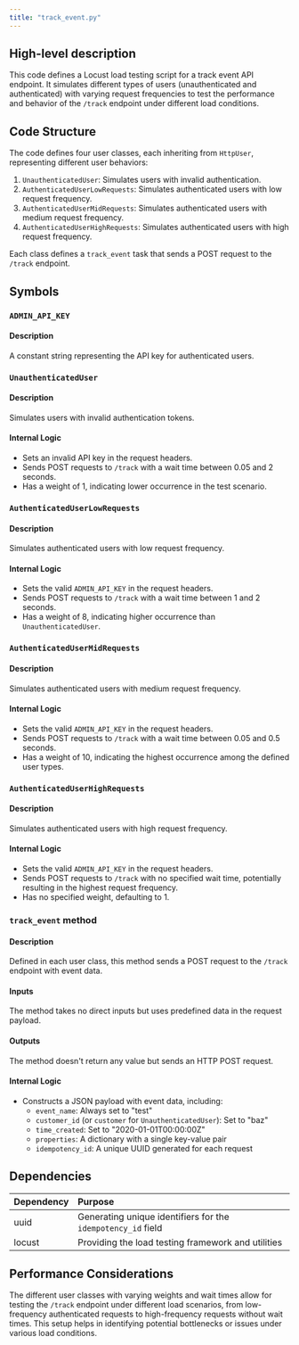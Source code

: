 ```yaml
---
title: "track_event.py"
---
```


## High-level description
This code defines a Locust load testing script for a track event API endpoint. It simulates different types of users (unauthenticated and authenticated) with varying request frequencies to test the performance and behavior of the `/track` endpoint under different load conditions.

## Code Structure
The code defines four user classes, each inheriting from `HttpUser`, representing different user behaviors:
1. `UnauthenticatedUser`: Simulates users with invalid authentication.
2. `AuthenticatedUserLowRequests`: Simulates authenticated users with low request frequency.
3. `AuthenticatedUserMidRequests`: Simulates authenticated users with medium request frequency.
4. `AuthenticatedUserHighRequests`: Simulates authenticated users with high request frequency.

Each class defines a `track_event` task that sends a POST request to the `/track` endpoint.

## Symbols

### `ADMIN_API_KEY`
#### Description
A constant string representing the API key for authenticated users.

### `UnauthenticatedUser`
#### Description
Simulates users with invalid authentication tokens.

#### Internal Logic
- Sets an invalid API key in the request headers.
- Sends POST requests to `/track` with a wait time between 0.05 and 2 seconds.
- Has a weight of 1, indicating lower occurrence in the test scenario.

### `AuthenticatedUserLowRequests`
#### Description
Simulates authenticated users with low request frequency.

#### Internal Logic
- Sets the valid `ADMIN_API_KEY` in the request headers.
- Sends POST requests to `/track` with a wait time between 1 and 2 seconds.
- Has a weight of 8, indicating higher occurrence than `UnauthenticatedUser`.

### `AuthenticatedUserMidRequests`
#### Description
Simulates authenticated users with medium request frequency.

#### Internal Logic
- Sets the valid `ADMIN_API_KEY` in the request headers.
- Sends POST requests to `/track` with a wait time between 0.05 and 0.5 seconds.
- Has a weight of 10, indicating the highest occurrence among the defined user types.

### `AuthenticatedUserHighRequests`
#### Description
Simulates authenticated users with high request frequency.

#### Internal Logic
- Sets the valid `ADMIN_API_KEY` in the request headers.
- Sends POST requests to `/track` with no specified wait time, potentially resulting in the highest request frequency.
- Has no specified weight, defaulting to 1.

### `track_event` method
#### Description
Defined in each user class, this method sends a POST request to the `/track` endpoint with event data.

#### Inputs
The method takes no direct inputs but uses predefined data in the request payload.

#### Outputs
The method doesn't return any value but sends an HTTP POST request.

#### Internal Logic
- Constructs a JSON payload with event data, including:
  - `event_name`: Always set to "test"
  - `customer_id` (or `customer` for `UnauthenticatedUser`): Set to "baz"
  - `time_created`: Set to "2020-01-01T00:00:00Z"
  - `properties`: A dictionary with a single key-value pair
  - `idempotency_id`: A unique UUID generated for each request

## Dependencies
| Dependency | Purpose |
|:-----------|:--------|
| uuid | Generating unique identifiers for the `idempotency_id` field |
| locust | Providing the load testing framework and utilities |

## Performance Considerations
The different user classes with varying weights and wait times allow for testing the `/track` endpoint under different load scenarios, from low-frequency authenticated requests to high-frequency requests without wait times. This setup helps in identifying potential bottlenecks or issues under various load conditions.